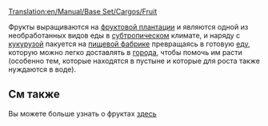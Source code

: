 [[Translation:en/Manual/Base Set/Cargos/Fruit]]

{{ru/Груз|название=Фрукты
|изображение=en/Fruit.png
|производит=[[ru/Manual/Base Set/Industries/Фруктовая плантация|Фруктовая плантация]]
|принимает=[[ru/Manual/Base Set/Industries/Пищевая фабрика|Пищевая фабрика]]
}}

Фрукты выращиваются на [[ru/Manual/Base Set/Industries/Фруктовая плантация|фруктовой плантации]] и являются одной из необработанных видов еды в [[ru/Manual/Климат#subtropicheskii|субтропическом]] климате, и наряду с [[ru/Manual/Base Set/Cargos/Кукуруза|кукурузой]] пакуется на [[ru/Manual/Base Set/Industries/Пищевая фабрика|пищевой фабрике]]
превращаясь в готовую [[ru/Manual/Base Set/Cargos/Еда|еду]], которую можно легко доставлять в [[ru/Manual/Город|города]], чтобы помочь им расти (особенно тем, которые находятся в пустыне и которые для роста также нуждаются в воде).

==См также==

Вы можете больше узнать о фруктах [http://ru.wikipedia.org/wiki/%D0%A4%D1%80%D1%83%D0%BA%D1%82 здесь]